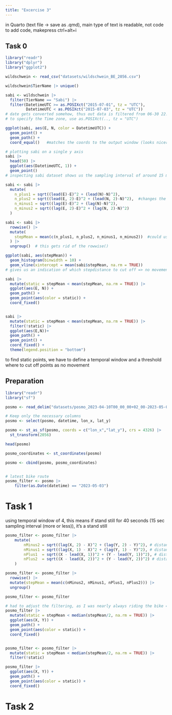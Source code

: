 ```yaml
---
title: "Excercise 3"
---
```


in Quarto (text file -> save as .qmd), main type of text is readable, not code
to add code, makepress ctrl+alt+i

## Task 0
```r
library("readr")
library("dplyr")
library("ggplot2")

wildschwein <- read_csv("datasets/wildschwein_BE_2056.csv")

wildschwein$TierName |> unique()

sabi <- wildschwein |>
  filter(TierName == "Sabi") |>
  filter(DatetimeUTC >= as.POSIXct("2015-07-01", tz = "UTC"),
         DatetimeUTC < as.POSIXct("2015-07-03", tz = "UTC"))
# date gets converted somehow, thus out data is filtered from 06-30 22:00
# to specify the Time zone, use as.POSIXct(.., tz = "UTC")

ggplot(sabi, aes(E, N, color = DatetimeUTC)) +
  geom_point() +
  geom_path() +
  coord_equal()   #matches the coords to the output window (looks nicer)

# plotting sabi on a single y axis
sabi |>
  head(50) |>
  ggplot(aes(DatetimeUTC, 1)) +
  geom_point()
# inspecting sabi dataset shows us the sampling interval of around 15 min

sabi <- sabi |>
  mutate(
    n_plus1 = sqrt((lead(E)-E)^2 + (lead(N)-N)^2), 
    n_plus2 = sqrt((lead(E, 2)-E)^2 + (lead(N, 2)-N)^2),  #changes the offset to 2
    n_minus1 = sqrt((lag(E)-E)^2 + (lag(N)-N)^2),
    n_minus2 = sqrt((lag(E, 2)-E)^2 + (lag(N, 2)-N)^2)
  )

sabi <- sabi |>
  rowwise() |>
  mutate(
    stepMean = mean(c(n_plus1, n_plus2, n_minus1, n_minus2))  #could use ,na.rm = TRUE to remove NA from mean, but we want it as it makes more sense to get NA values when there are none in the input
  ) |>
  ungroup()  # this gets rid of the rowwise()

ggplot(sabi, aes(stepMean)) +
  geom_histogram(binwidth = 10) +
  geom_vline(xintercept = mean(sabi$stepMean, na.rm = TRUE))
# gives us an indication of which stepdistance to cut off => no movement

sabi |>
  mutate(static = stepMean < mean(stepMean, na.rm = TRUE)) |>
  ggplot(aes(E, N)) +
  geom_path() +
  geom_point(aes(color = static)) +
  coord_fixed()


sabi |>
  mutate(static = stepMean < mean(stepMean, na.rm = TRUE)) |> 
  filter(!static) |> 
  ggplot(aes(E,N))+
  geom_path() +
  geom_point() +
  coord_fixed() +
  theme(legend.position = "bottom")

```

to find static points, we have to define a temporal window and a threshold where to cut off points as no movement

## Preparation
```r
library("readr")
library("sf")

posmo <- read_delim("datasets/posmo_2023-04-10T00_00_00+02_00-2023-05-04T23_59_59+02_00.csv")

# Keep only the necessary columns
posmo <- select(posmo, datetime, lon_x, lat_y)

posmo <- st_as_sf(posmo, coords = c("lon_x","lat_y"), crs = 4326) |>
  st_transform(2056)

head(posmo)

posmo_coordinates <- st_coordinates(posmo)

posmo <- cbind(posmo, posmo_coordinates)


# latest bike route
posmo_filter <- posmo |>
    filter(as.Date(datetime) == "2023-05-03")

```

# Task 1
using temporal window of 4, this means if stand still for 40 seconds (15 sec sampling interval (more or less)), it's a stand still
```r
posmo_filter <- posmo_filter |>
    mutate(
        nMinus2 = sqrt((lag(X, 2) - X)^2 + (lag(Y, 2) - Y)^2), # distance to pos -30 minutes
        nMinus1 = sqrt((lag(X, 1) - X)^2 + (lag(Y, 1) - Y)^2), # distance to pos -15 minutes
        nPlus1  = sqrt((X - lead(X, 1))^2 + (Y - lead(Y, 1))^2), # distance to pos +15 mintues
        nPlus2  = sqrt((X - lead(X, 2))^2 + (Y - lead(Y, 2))^2) # distance to pos +30 minutes
    )

posmo_filter <- posmo_filter |> 
  rowwise() |> 
  mutate(stepMean = mean(c(nMinus2, nMinus1, nPlus1, nPlus2))) |> 
  ungroup()

posmo_filter <- posmo_filter

# had to adjust the filtering, as I was nearly always riding the bike => mean stepMean just gives slow parts, not 'near standstill' parts. Would have filtered too much
posmo_filter |> 
  mutate(static = stepMean < median(stepMean/2, na.rm = TRUE)) |>
  ggplot(aes(X, Y)) +
  geom_path() +
  geom_point(aes(color = static)) +
  coord_fixed()


posmo_filter <- posmo_filter |> 
  mutate(static = stepMean < median(stepMean/2, na.rm = TRUE)) |> 
  filter(!static)

posmo_filter |> 
  ggplot(aes(X, Y)) +
  geom_path() +
  geom_point(aes(color = static)) +
  coord_fixed()

```

# Task 2
```r

```

